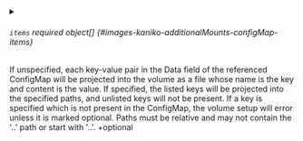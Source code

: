 

<PartialName />



<details className="config-field" data-expandable="true">
<summary>

###### `items` <span className="config-field-required" data-required="false">required</span> <span className="config-field-type">object[]</span> <span className="config-field-default"></span> <span className="config-field-enum"></span> {#images-kaniko-additionalMounts-configMap-items}

If unspecified, each key-value pair in the Data field of the referenced
ConfigMap will be projected into the volume as a file whose name is the
key and content is the value. If specified, the listed keys will be
projected into the specified paths, and unlisted keys will not be
present. If a key is specified which is not present in the ConfigMap,
the volume setup will error unless it is marked optional. Paths must be
relative and may not contain the '..' path or start with '..'.
+optional

</summary>

<PartialItemsreference />


</details>


<PartialDefaultMode />
